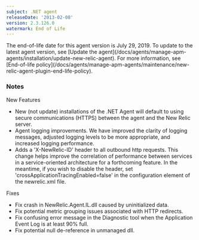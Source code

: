 ```yaml
---
subject: .NET agent
releaseDate: '2013-02-08'
version: 2.3.126.0
watermark: End of Life
---
```


<Callout variant="important">
  The end-of-life date for this agent version is July 29, 2019. To update to the latest agent version, see [Update the agent](/docs/agents/manage-apm-agents/installation/update-new-relic-agent). For more information, see [End-of-life policy](/docs/agents/manage-apm-agents/maintenance/new-relic-agent-plugin-end-life-policy).
</Callout>

### Notes

New Features

* New (not update) installations of the .NET Agent will default to using secure communications (HTTPS) between the agent and the New Relic server.
* Agent logging improvements. We have improved the clarity of logging messages, adjusted logging levels to be more appropriate, and increased logging performance.
* Adds a 'X-NewRelic-ID' header to all outbound http requests. This change helps improve the correlation of performance between services in a service-oriented architecture for a forthcoming feature. In the meantime, if you wish to disable the header, set 'crossApplicationTracingEnabled=false' in the configuration element of the newrelic.xml file.

Fixes

* Fix crash in NewRelic.Agent.IL.dll caused by uninitialized data.
* Fix potential metric grouping issues associated with HTTP redirects.
* Fix confusing error message in the Diagnostic tool when the Application Event Log is at least 90% full.
* Fix potential null de-reference in unmanaged dll.
